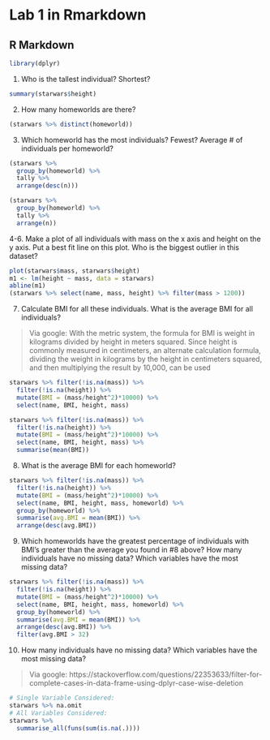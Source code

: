 # Lab 1 in Rmarkdown

## R Markdown

```r
library(dplyr)
```


1. Who is the tallest individual? Shortest?

```r
summary(starwars$height)
```

2. How many homeworlds are there?

```r
(starwars %>% distinct(homeworld))
```


3. Which homeworld has the most individuals? Fewest? Average # of individuals per homeworld?

```r
(starwars %>% 
  group_by(homeworld) %>% 
  tally %>% 
  arrange(desc(n)))

(starwars %>% 
  group_by(homeworld) %>% 
  tally %>% 
  arrange(n))
```

4-6. Make a plot of all individuals with mass on the x axis and height on the y axis. Put a best fit line on this plot.  Who is the biggest outlier in this dataset?

```r
plot(starwars$mass, starwars$height)
m1 <- lm(height ~ mass, data = starwars)
abline(m1)
(starwars %>% select(name, mass, height) %>% filter(mass > 1200))
```

7. Calculate BMI for all these individuals. What is the average BMI for all individuals?

> Via google: With the metric system, the formula for BMI is weight in kilograms divided by height in meters squared. Since height is commonly measured in centimeters, an alternate calculation formula, dividing the weight in kilograms by the height in centimeters squared, and then multiplying the result by 10,000, can be used

```r
starwars %>% filter(!is.na(mass)) %>% 
  filter(!is.na(height)) %>% 
  mutate(BMI = (mass/height^2)*10000) %>% 
  select(name, BMI, height, mass) 

starwars %>% filter(!is.na(mass)) %>% 
  filter(!is.na(height)) %>% 
  mutate(BMI = (mass/height^2)*10000) %>% 
  select(name, BMI, height, mass) %>% 
  summarise(mean(BMI))

```

8. What is the average BMI for each homeworld?
    
```r
starwars %>% filter(!is.na(mass)) %>% 
  filter(!is.na(height)) %>% 
  mutate(BMI = (mass/height^2)*10000) %>% 
  select(name, BMI, height, mass, homeworld) %>% 
  group_by(homeworld) %>% 
  summarise(avg.BMI = mean(BMI)) %>% 
  arrange(desc(avg.BMI))

```
  
9. Which homeworlds have the greatest percentage of individuals with BMI’s greater than the average you found in #8 above?
    How many individuals have no missing data? Which variables have the most missing data?
    
```r
starwars %>% filter(!is.na(mass)) %>% 
  filter(!is.na(height)) %>% 
  mutate(BMI = (mass/height^2)*10000) %>% 
  select(name, BMI, height, mass, homeworld) %>% 
  group_by(homeworld) %>% 
  summarise(avg.BMI = mean(BMI)) %>% 
  arrange(desc(avg.BMI)) %>% 
  filter(avg.BMI > 32)
```
    
10. How many individuals have no missing data? Which variables have the most missing data?

> Via google: https://stackoverflow.com/questions/22353633/filter-for-complete-cases-in-data-frame-using-dplyr-case-wise-deletion

```r

# Single Variable Considered: 
starwars %>% na.omit
# All Variables Considered:
starwars %>%
  summarise_all(funs(sum(is.na(.))))
```

